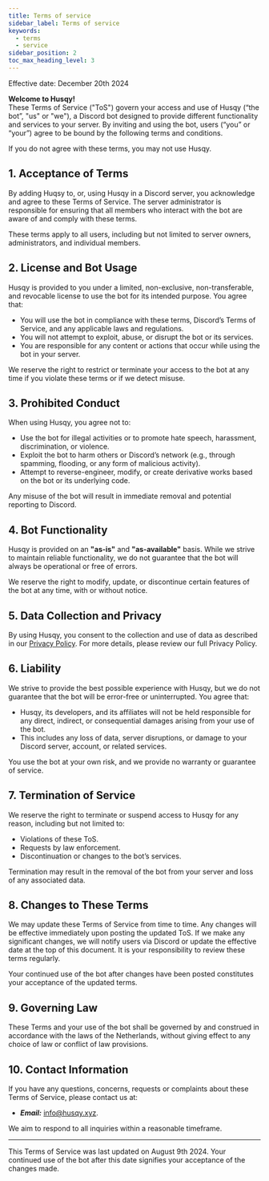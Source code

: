 ```yaml
---
title: Terms of service
sidebar_label: Terms of service
keywords:
  - terms
  - service
sidebar_position: 2
toc_max_heading_level: 3
---
```


Effective date: December 20th 2024

**Welcome to Husqy!**<br/>
These Terms of Service ("ToS") govern your access and use of Husqy (“the bot”, "us" or "we"), a Discord bot designed to provide different functionality and services to your server. By inviting and using the bot, users (“you” or “your”) agree to be bound by the following terms and conditions.

If you do not agree with these terms, you may not use Husqy.

## 1. Acceptance of Terms

By adding Huqsy to, or, using Husqy in a Discord server, you acknowledge and agree to these Terms of Service. The server administrator is responsible for ensuring that all members who interact with the bot are aware of and comply with these terms.

These terms apply to all users, including but not limited to server owners, administrators, and individual members.

## 2. License and Bot Usage

Husqy is provided to you under a limited, non-exclusive, non-transferable, and revocable license to use the bot for its intended purpose. You agree that:

- You will use the bot in compliance with these terms, Discord’s Terms of Service, and any applicable laws and regulations.
- You will not attempt to exploit, abuse, or disrupt the bot or its services.
- You are responsible for any content or actions that occur while using the bot in your server.

We reserve the right to restrict or terminate your access to the bot at any time if you violate these terms or if we detect misuse.

## 3. Prohibited Conduct

When using Husqy, you agree not to:

- Use the bot for illegal activities or to promote hate speech, harassment, discrimination, or violence.
- Exploit the bot to harm others or Discord’s network (e.g., through spamming, flooding, or any form of malicious activity).
- Attempt to reverse-engineer, modify, or create derivative works based on the bot or its underlying code.

Any misuse of the bot will result in immediate removal and potential reporting to Discord.

## 4. Bot Functionality

Husqy is provided on an **"as-is"** and **"as-available"** basis. While we strive to maintain reliable functionality, we do not guarantee that the bot will always be operational or free of errors.

We reserve the right to modify, update, or discontinue certain features of the bot at any time, with or without notice.

## 5. Data Collection and Privacy

By using Husqy, you consent to the collection and use of data as described in our [Privacy Policy](https://github.com/husqybot/privacy-policy/blob/main/privacy-policy.md). For more details, please review our full Privacy Policy.

## 6. Liability

We strive to provide the best possible experience with Husqy, but we do not guarantee that the bot will be error-free or uninterrupted. You agree that:

- Husqy, its developers, and its affiliates will not be held responsible for any direct, indirect, or consequential damages arising from your use of the bot.
- This includes any loss of data, server disruptions, or damage to your Discord server, account, or related services.

You use the bot at your own risk, and we provide no warranty or guarantee of service.

## 7. Termination of Service

We reserve the right to terminate or suspend access to Husqy for any reason, including but not limited to:

- Violations of these ToS.
- Requests by law enforcement.
- Discontinuation or changes to the bot’s services.

Termination may result in the removal of the bot from your server and loss of any associated data.

## 8. Changes to These Terms

We may update these Terms of Service from time to time. Any changes will be effective immediately upon posting the updated ToS. If we make any significant changes, we will notify users via Discord or update the effective date at the top of this document. It is your responsibility to review these terms regularly.

Your continued use of the bot after changes have been posted constitutes your acceptance of the updated terms.

## 9. Governing Law

These Terms and your use of the bot shall be governed by and construed in accordance with the laws of the Netherlands, without giving effect to any choice of law or conflict of law provisions.

## 10. Contact Information

If you have any questions, concerns, requests or complaints about these Terms of Service, please contact us at:

- **_Email:_** info@husqy.xyz.

We aim to respond to all inquiries within a reasonable timeframe.

---

This Terms of Service was last updated on August 9th 2024. Your continued use of the bot after this date signifies your acceptance of the changes made.
